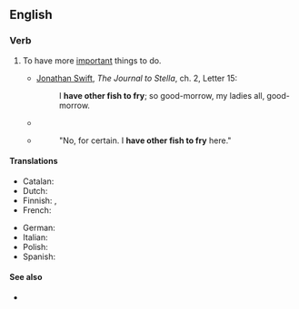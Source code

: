 ==English==

===Verb===
{{en-verb|have<has,,had> other fish to fry}}

# {{lb|en|idiom}} To have more [[important]] things to do.
#* {{circa|1710}} [[w:Jonathan Swift|Jonathan Swift]], ''The Journal to Stella'', ch. 2, Letter 15:
#*: I '''have other fish to fry'''; so good-morrow, my ladies all, good-morrow.
#* {{RQ:Charlotte Bronte Shirley|chapter=20|passage=Your uncle will not return yet; he '''has other fish to fry'''; he will be galloping backwards and forwards from Briarfield to Stilbro' all day.}}
#* {{quote-text|en|year=1905|author={{w|George Bernard Shaw}}|title=The Irrational Knot|chapter=15|passage="May I ask whether you will be persuaded to come?"}}
#*: "No, for certain. I '''have other fish to fry''' here."

====Translations====
{{trans-top|to have more important things to do}}
* Catalan: {{t|ca|[[tenir]] [[altres]] [[coses]] [[a]] [[fer]]}}
* Dutch: {{t|nl|andere katten te geselen hebben}}
* Finnish: {{t|fi|[[olla]] [[parempi|parempaakin]] [[tekeminen|tekemistä]]}} {{qualifier|subject in adessive}}, {{t|fi|[[olla]] [[muu]]takin [[tekeminen|tekemistä]]}} {{qualifier|subject in adessive}}
* French: {{t+|fr|avoir d'autres chats à fouetter}}
{{trans-mid}}
* German: {{t|de|haben andere Igel zu kämmen}}
* Italian: {{t|it|avere altre gatte da pelare}}
* Polish: {{t-needed|pl}}
* Spanish: {{t|es|[[tener]] [[otras]] [[cosas]] [[que]] [[hacer]]}}
{{trans-bottom}}

====See also====
* {{l|en|[[another]] [[kettle of fish]]}}